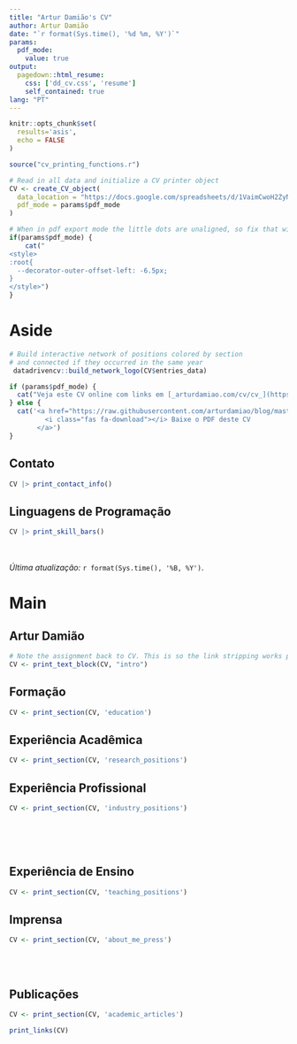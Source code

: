 ```yaml
---
title: "Artur Damião's CV"
author: Artur Damião
date: "`r format(Sys.time(), '%d %m, %Y')`"
params:
  pdf_mode:
    value: true
output:
  pagedown::html_resume:
    css: ['dd_cv.css', 'resume']
    self_contained: true
lang: "PT"
---
```


```r
knitr::opts_chunk$set(
  results='asis', 
  echo = FALSE
)

source("cv_printing_functions.r")

# Read in all data and initialize a CV printer object
CV <- create_CV_object(
  data_location = "https://docs.google.com/spreadsheets/d/1VaimCwoH2ZyNakthHAi0xzLqurQhsTSDnok-VXhNE1w/edit?usp=sharing",  
  pdf_mode = params$pdf_mode
)

```


```r
# When in pdf export mode the little dots are unaligned, so fix that with some conditional CSS.
if(params$pdf_mode) {
    cat("
<style>
:root{
  --decorator-outer-offset-left: -6.5px;
}
</style>")
}
```


Aside
================================================================================

```r
# Build interactive network of positions colored by section
# and connected if they occurred in the same year
 datadrivencv::build_network_logo(CV$entries_data)
```


```r
if (params$pdf_mode) {
  cat("Veja este CV online com links em [_arturdamiao.com/cv/cv_](https://arturdamiao.com/cv/cv)")
} else {
  cat('<a href="https://raw.githubusercontent.com/arturdamiao/blog/master/static/cv/cv.pdf" download>
         <i class="fas fa-download"></i> Baixe o PDF deste CV
       </a>')
}
```

Contato {#contact}
--------------------------------------------------------------------------------

```r
CV |> print_contact_info()
```



Linguagens de Programação {#skills}
--------------------------------------------------------------------------------

```r
CV |> print_skill_bars()
```



<!-- Disclaimer {#disclaimer} -->
<!-- -------------------------------------------------------------------------------- -->

<!-- Made with the R package [**pagedown**](https://github.com/rstudio/pagedown).  -->

<!-- The source code is available [on github.com/nstrayer/cv](https://github.com/nstrayer/cv). -->

<br>
<br>
_Última atualização:_ `r format(Sys.time(), '%B, %Y')`.



Main
================================================================================

Artur Damião {#title}
--------------------------------------------------------------------------------

```r
# Note the assignment back to CV. This is so the link stripping works properly in PDF mode
CV <- print_text_block(CV, "intro") 
```



Formação {data-icon=graduation-cap data-concise=true}
--------------------------------------------------------------------------------

```r
CV <- print_section(CV, 'education')
```



Experiência Acadêmica {data-icon=laptop}
--------------------------------------------------------------------------------

```r
CV <- print_section(CV, 'research_positions')
```



Experiência Profissional {data-icon=suitcase}
--------------------------------------------------------------------------------

<!-- ::: aside -->
<!-- ```{r} -->
<!-- CV <- print_text_block(CV, 'industy_experience_aside') -->
<!-- ``` -->
<!-- ::: -->

```r
CV <- print_section(CV, 'industry_positions')
```

<!-- These breaks just force a new page so section doesnt get cut off -->
<br>
<br>
<br>

Experiência de Ensino {data-icon=chalkboard-teacher}
--------------------------------------------------------------------------------

<!-- ::: aside -->
<!-- ```{r} -->
<!-- CV <- print_text_block(CV, 'teaching_experience_aside') -->
<!-- ``` -->
<!-- ::: -->

```r
CV <- print_section(CV, 'teaching_positions')
```



<!-- Selected Data Science Writing {data-icon=chart-line} -->
<!-- -------------------------------------------------------------------------------- -->

<!-- ::: aside -->
<!-- ```{r} -->
<!-- CV <- print_text_block(CV, 'data_science_writing_aside') -->
<!-- ``` -->
<!-- ::: -->

<!-- ```{r} -->
<!-- CV <- print_section(CV, 'data_science_writings') -->
<!-- ``` -->



Imprensa  {data-icon=newspaper}
--------------------------------------------------------------------------------

```r
CV <- print_section(CV, 'about_me_press')
```


<br>
<br>


<!-- Selected Press (By)  {data-icon=newspaper} -->
<!-- -------------------------------------------------------------------------------- -->

<!-- ```{r} -->
<!-- CV <- print_section(CV, 'by_me_press') -->
<!-- ``` -->



Publicações {data-icon=book}
--------------------------------------------------------------------------------

```r
CV <- print_section(CV, 'academic_articles')
```



```r
print_links(CV)
```


